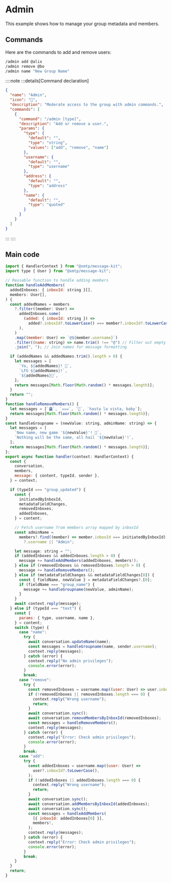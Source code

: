 # Admin

This example shows how to manage your group metadata and members.

## Commands

Here are the commands to add and remove users:

```bash [cmd]
/admin add @alix
/admin remove @bo
/admin name "New Group Name"
```

::::note
:::details[Command declaration]

```json
{
  "name": "Admin",
  "icon": "🔐",
  "description": "Moderate access to the group with admin commands.",
  "commands": [
    {
      "command": "/admin [type]",
      "description": "Add or remove a user.",
      "params": {
        "type": {
          "default": "",
          "type": "string",
          "values": ["add", "remove", "name"]
        },
        "username": {
          "default": "",
          "type": "username"
        },
        "address": {
          "default": "",
          "type": "address"
        },
        "name": {
          "default": "",
          "type": "quoted"
        }
      }
    }
  ]
}
```

:::
::::

## Main code

```jsx [src/handler/admin.ts]
import { HandlerContext } from "@xmtp/message-kit";
import type { User } from "@xmtp/message-kit";

// Reusable function to handle adding members
function handleAddMembers(
  addedInboxes: { inboxId: string }[],
  members: User[],
) {
  const addedNames = members
    ?.filter((member: User) =>
      addedInboxes.some(
        (added: { inboxId: string }) =>
          added?.inboxId?.toLowerCase() === member?.inboxId?.toLowerCase(),
      ),
    )
    .map((member: User) => `@${member.username}`)
    .filter((name: string) => name.trim() !== "@") // Filter out empty or undefined usernames
    .join(", "); // Join names for message formatting

  if (addedNames && addedNames.trim().length > 0) {
    let messages = [
      `Yo, ${addedNames}! 🫡`,
      `LFG ${addedNames}!`,
      `${addedNames}🤝`,
    ];
    return messages[Math.floor(Math.random() * messages.length)];
  }
  return "";
}
function handleRemoveMembers() {
  let messages = [`🪦`, `☠️☠️☠️`, `👻`, `hasta la vista, baby`];
  return messages[Math.floor(Math.random() * messages.length)];
}
const handleGroupname = (newValue: string, adminName: string) => {
  let messages = [
    `New name, new game '${newValue}'! 📝`,
    `Nothing will be the same, all hail '${newValue}'!`,
  ];
  return messages[Math.floor(Math.random() * messages.length)];
};
export async function handler(context: HandlerContext) {
  const {
    conversation,
    members,
    message: { content, typeId, sender },
  } = context;

  if (typeId === "group_updated") {
    const {
      initiatedByInboxId,
      metadataFieldChanges,
      removedInboxes,
      addedInboxes,
    } = content;

    // Fetch username from members array mapped by inboxId
    const adminName =
      members?.find((member) => member.inboxId === initiatedByInboxId)
        ?.username || "Admin";

    let message: string = "";
    if (addedInboxes && addedInboxes.length > 0) {
      message += handleAddMembers(addedInboxes, members!);
    } else if (removedInboxes && removedInboxes.length > 0) {
      message += handleRemoveMembers();
    } else if (metadataFieldChanges && metadataFieldChanges[0]) {
      const { fieldName, newValue } = metadataFieldChanges?.[0];
      if (fieldName === "group_name") {
        message += handleGroupname(newValue, adminName);
      }
    }
    await context.reply(message);
  } else if (typeId === "text") {
    const {
      params: { type, username, name },
    } = content;
    switch (type) {
      case "name":
        try {
          await conversation.updateName(name);
          const messages = handleGroupname(name, sender.username);
          context.reply(messages);
        } catch (error) {
          context.reply("No admin privileges");
          console.error(error);
        }
        break;
      case "remove":
        try {
          const removedInboxes = username.map((user: User) => user.inboxId);
          if (!removedInboxes || removedInboxes.length === 0) {
            context.reply("Wrong username");
            return;
          }
          await conversation.sync();
          await conversation.removeMembersByInboxId(removedInboxes);
          const messages = handleRemoveMembers();
          context.reply(messages);
        } catch (error) {
          context.reply("Error: Check admin privileges");
          console.error(error);
        }
        break;
      case "add":
        try {
          const addedInboxes = username.map((user: User) =>
            user?.inboxId?.toLowerCase(),
          );
          if (!addedInboxes || addedInboxes.length === 0) {
            context.reply("Wrong username");
            return;
          }
          await conversation.sync();
          await conversation.addMembersByInboxId(addedInboxes);
          await conversation.sync();
          const messages = handleAddMembers(
            [{ inboxId: addedInboxes[0] }],
            members!,
          );
          context.reply(messages);
        } catch (error) {
          context.reply("Error: Check admin privileges");
          console.error(error);
        }
        break;
    }
  }
  return;
}
```
